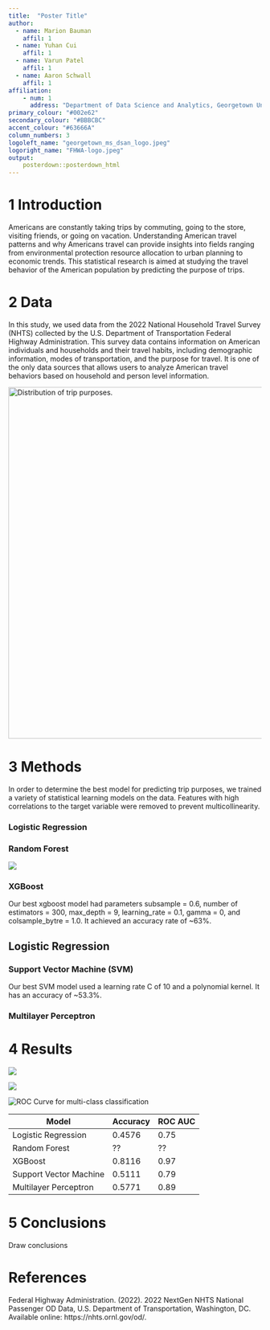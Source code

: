 ```yaml
---
title:  "Poster Title"
author:
  - name: Marion Bauman
    affil: 1
  - name: Yuhan Cui
    affil: 1
  - name: Varun Patel
    affil: 1
  - name: Aaron Schwall
    affil: 1
affiliation:
    - num: 1
      address: "Department of Data Science and Analytics, Georgetown University"
primary_colour: "#002e62"
secondary_colour: "#BBBCBC"
accent_colour: "#63666A"
column_numbers: 3
logoleft_name: "georgetown_ms_dsan_logo.jpeg"
logoright_name: "FHWA-logo.jpeg"
output:
    posterdown::posterdown_html
---
```


# 1 Introduction

Americans are constantly taking trips by commuting, going to the store, visiting friends, or going on vacation. Understanding American travel patterns and why Americans travel can provide insights into fields ranging from environmental protection resource allocation to urban planning to economic trends. This statistical research is aimed at studying the travel behavior of the American population by predicting the purpose of trips.

# 2 Data

In this study, we used data from the 2022 National Household Travel Survey (NHTS) collected by the U.S. Department of Transportation Federal Highway Administration. This survey data contains information on American individuals and households and their travel habits, including demographic information, modes of transportation, and the purpose for travel. It is one of the only data sources that allows users to analyze American travel behaviors based on household and person level information. 

<img src="trip-purpose-distribution.png" width="1200" height="700" alt="Distribution of trip purposes.">

# 3 Methods

In order to determine the best model for predicting trip purposes, we trained a variety of statistical learning models on the data. Features with high correlations to the target variable were removed to prevent multicollinearity.

### Logistic Regression

### Random Forest

<img src="feature-importances.png">

### XGBoost

Our best xgboost model had parameters subsample = 0.6, number of estimators = 300, max_depth = 9, learning_rate = 0.1, gamma = 0, and colsample_bytre = 1.0. It achieved an accuracy rate of ~63%.

## Logistic Regression

### Support Vector Machine (SVM)

Our best SVM model used a learning rate C of 10 and a polynomial kernel. It has an accuracy of ~53.3%.

### Multilayer Perceptron

# 4 Results

<img src="model-prediction-certainty-by-class.png">

<img src="model-performance-by-class.png">

<img src="roc-auc.png" alt="ROC Curve for multi-class classification">

| Model | Accuracy | ROC AUC |
|-------|----------|---------|
| Logistic Regression | 0.4576 | 0.75 |
| Random Forest | ?? | ?? |
| XGBoost | 0.8116 | 0.97 |
| Support Vector Machine | 0.5111 | 0.79 |
| Multilayer Perceptron | 0.5771 | 0.89 |

# 5 Conclusions

Draw conclusions

# References

Federal Highway Administration. (2022). 2022 NextGen NHTS National Passenger OD Data, U.S. Department of Transportation, Washington, DC. Available online: https://nhts.ornl.gov/od/.



